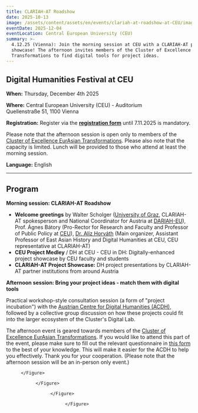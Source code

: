 ```yaml
---
title: CLARIAH-AT Roadshow
date: 2025-10-13
image: /assets/content/assets/en/events/clariah-at-roadshow-at-CEU/image.png
eventDate: 2025-12-04
eventLocation: Central European University (CEU)
summary: >-
  4.12.25 (Vienna): Join the morning session at CEU with a CLARIAH-AT project
  showcase! The afternoon invites members of the Cluster of Excellence EurAsian
  Transformations to find digital tools for project ideas.
---
```

## Digital Humanities Festival at CEU

**When:** Thursday, December 4th 2025

**Where:** Central European University (CEU) - Auditorium\
Quellenstraße 51, 1100 Vienna

**Registration:** Register via the [**registration form**](https://docs.google.com/forms/d/e/1FAIpQLSdYcnviWw5m1nXElgNQNG0-ofx8ZPjhpkKw6UxY5KLYHsYbiQ/viewform) until 7.11.2025 is mandatory.

Please note that the afternoon session is open only to members of the [Cluster of Excellence EurAsian Transformations](https://www.oeaw.ac.at/eurasian-transformations/home). Please also note that the capacity is limited. Lunch will be provided to those who attend at least the morning session.

**Language:** English

---

## **Program**

**Morning session: CLARIAH-AT Roadshow**

* **Welcome greetings** by Walter Scholger ([University of Graz](/consortium/university-of-graz/), CLARIAH-AT spokesperson and National Coordinator for Austria at [DARIAH-EU](https://www.dariah.eu/)), Prof. Ágnes Bátory (Pro-Rector for Research and Faculty and Professor of Public Policy at [CEU](/consortium/central-european-university/)), [Dr. Alíz Horváth](/consortium/central-european-university/) (Main organizer, Assistant Professor of East Asian History and Digital Humanities at CEU, CEU representative at CLARIAH-AT)
* **CEU Project Medley** / DH at CEU - CEU in DH: Digitally-enhanced project showcase by CEU faculty and students
* **CLARIAH-AT Project Showcase:** DH project presentations by CLARIAH-AT partner institutions from around Austria

**Afternoon session: Bring your project ideas - match them with digital tools** 

Practical workshop-style consultation session (a form of "project incubation") with the [Austrian Centre for Digital Humanities (ACDH),](/consortium/austrian-academy-of-sciences/) followed by a collective group discussion on how these projects could fit into the larger ecosystem of the Cluster's Digital Lab.

The afternoon event is geared towards members of the [Cluster of Excellence EurAsian Transformations](https://www.oeaw.ac.at/eurasian-transformations/home). If you would like to attend this part of the event, please make sure to fill out the relevant questionnaire in [this form](https://docs.google.com/forms/d/e/1FAIpQLSdYcnviWw5m1nXElgNQNG0-ofx8ZPjhpkKw6UxY5KLYHsYbiQ/viewform) to the best of your knowledge. This will make it easier for the ACDH to help you effectively. Thank you for your cooperation. (Please note that the afternoon session will be an in-person only event.)

<Figure src="/assets/content/assets/en/events/clariah-at-roadshow-at-CEU/dh-fest-ceu-poster.png" alignment="stretch">

</Figure>

<Grid layout="four-columns" alignment="stretch">
  <GridItem alignment="stretch">
    <Figure src="/assets/content/assets/en/events/clariah-at-roadshow-at-CEU/clariah-at-logo-transparent.png" alignment="center">

    </Figure>
  </GridItem>

  <GridItem alignment="stretch">
    <Figure src="/assets/content/assets/en/events/clariah-at-roadshow-at-CEU/logo-ceu.jpg" alignment="center">

    </Figure>
  </GridItem>

  <GridItem alignment="stretch">
    <Figure src="/assets/content/assets/en/events/clariah-at-roadshow-at-CEU/csmeurasia-logoerlaeuterungrgb1612x68098f183be3b.jpg" alignment="center">

    </Figure>
  </GridItem>

  <GridItem alignment="stretch">
    <Figure src="/assets/content/assets/en/events/clariah-at-roadshow-at-CEU/801717135acdh-logo-with-text-color.png" alignment="center">

    </Figure>
  </GridItem>
</Grid>
